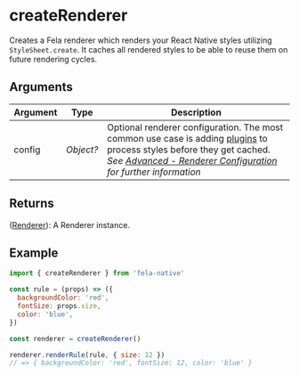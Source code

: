 # createRenderer

Creates a Fela renderer which renders your React Native styles utilizing `StyleSheet.create`. It caches all rendered styles to be able to reuse them on future rendering cycles.

## Arguments

| Argument | Type      | Description                                                                                                                                                                                                                                                        |
| -------- | --------- | ------------------------------------------------------------------------------------------------------------------------------------------------------------------------------------------------------------------------------------------------------------------ |
| config   | _Object?_ | Optional renderer configuration. The most common use case is adding [plugins](../../advanced/Plugins.md) to process styles before they get cached.<br />_See [Advanced - Renderer Configuration](../../advanced/RendererConfiguration.md) for further information_ |

## Returns

([Renderer](Renderer.md)): A Renderer instance.

## Example

```javascript
import { createRenderer } from 'fela-native'

const rule = (props) => ({
  backgroundColor: 'red',
  fontSize: props.size,
  color: 'blue',
})

const renderer = createRenderer()

renderer.renderRule(rule, { size: 12 })
// => { backgroundColor: 'red', fontSize: 12, color: 'blue' }
```
